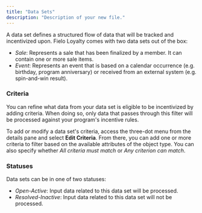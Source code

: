 ```yaml
---
title: "Data Sets"
description: "Description of your new file."
---
```


A data set defines a structured flow of data that will be tracked and incentivized upon. Fielo Loyalty comes with two data sets out of the box:

- _Sale_: Represents a sale that has been finalized by a member. It can contain one or more sale items.
- _Event_: Represents an event that is based on a calendar occurrence (e.g. birthday, program anniversary) or received from an external system (e.g. spin-and-win result).

### Criteria

You can refine what data from your data set is eligible to be incentivized by adding criteria. When doing so, only data that passes through this filter will be processed against your program's incentive rules.

To add or modify a data set's criteria, access the three-dot menu from the details pane and select **Edit Criteria**. From there, you can add one or more criteria to filter based on the available attributes of the object type. You can also specify whether _All criteria must match_ or _Any criterion can match_.

### Statuses

Data sets can be in one of two statuses:

- _Open-Active_: Input data related to this data set will be processed.
- _Resolved-Inactive_: Input data related to this data set will not be processed.